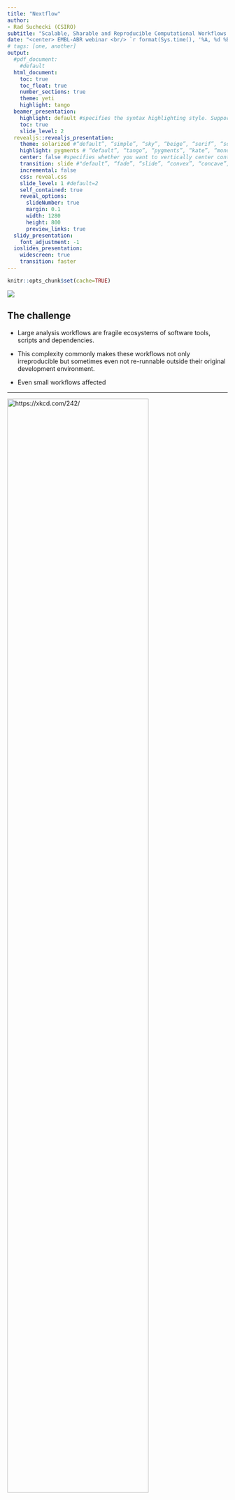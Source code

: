 ```yaml
---
title: "Nextflow"
author:
- Rad Suchecki (CSIRO)
subtitle: "Scalable, Sharable and Reproducible Computational Workflows across Clouds and Clusters"
date: "<center> EMBL-ABR webinar <br/> `r format(Sys.time(), '%A, %d %B, %Y')` </center>"
# tags: [one, another]
output:
  #pdf_document:
    #default
  html_document:
    toc: true
    toc_float: true
    number_sections: true
    theme: yeti
    highlight: tango
  beamer_presentation:
    highlight: default #specifies the syntax highlighting style. Supported styles include “default”, “tango”, “pygments”, “kate”, “monochrome”, “espresso”, “zenburn”, and “haddock” (specify null to prevent syntax highlighting)
    toc: true
    slide_level: 2
  revealjs::revealjs_presentation:
    theme: solarized #“default”, “simple”, “sky”, “beige”, “serif”, “solarized”, “blood”, “moon”, “night”, “black”, “league” or “white”
    highlight: pygments # “default”, “tango”, “pygments”, “kate”, “monochrome”, “espresso”, “zenburn”, and “haddock”. Pass null to prevent syntax highlighting.
    center: false #specifies whether you want to vertically center content on slides (this defaults to false).
    transition: slide #"default”, “fade”, “slide”, “convex”, “concave”, “zoom” or “none”.
    incremental: false
    css: reveal.css
    slide_level: 1 #default=2
    self_contained: true
    reveal_options:
      slideNumber: true
      margin: 0.1
      width: 1280
      height: 800
      preview_links: true
  slidy_presentation:
    font_adjustment: -1
  ioslides_presentation:
    widescreen: true
    transition: faster
---
```


```r
knitr::opts_chunk$set(cache=TRUE)
```






<div class="column-left">
![](https://raw.githubusercontent.com/csiro-crop-informatics/biokanga-manuscript/master/figures/dag.png)

<!-- <blockquote class="twitter-tweet" data-lang="en"><p lang="en" dir="ltr">Nextflow&#39;s DAG of this pipeline is slightly more complicated... <a href="https://t.co/B7HVkCRifp">pic.twitter.com/B7HVkCRifp</a></p>&mdash; Diogo Silva (@ODiogoSilva) <a href="https://twitter.com/ODiogoSilva/status/987386007485075461?ref_src=twsrc%5Etfw">April 20, 2018</a></blockquote>
<script async src="https://platform.twitter.com/widgets.js" charset="utf-8">

</script> -->

</div>

<div class="column-right" style="center">

## The challenge

* Large analysis workflows are fragile ecosystems of software tools, scripts and dependencies.


* This complexity commonly makes these workflows not only irreproducible but sometimes even not re-runnable outside their original development environment.


* Even small workflows affected

</div>


----

<div class="column-left">

[![https://xkcd.com/242/](https://imgs.xkcd.com/comics/the_difference.png){ width=80% }](https://xkcd.com/242/)

<small> [https://xkcd.com/242/](https://xkcd.com/242/) </small>
</div>

<div class="column-right" style="center">



### Let others and your future self(!)

* reliably re-run your analyses
* trace back origins of results

### Re-running pipelines

* new data (e.g. additional samples)
* updated software
* different compute environment (cloud?)
* errors found
* new ideas
* and any combination of the above

</div>


----

## Push-button workflow wish-list

<div class="column-left">
![](figs/pushthebutton.svg){width=80%}
</div>


<div class="column-right">
* version controlled
* container-backed
* seamless execution across different environments (if computationally feasible)
    * laptop
    * server
    * cluster
    * cloud
* sharable
  * effort required for someone else to use it
</div>

----

### Choosing a workflow system

* [~~214~~ 239 systems and counting](https://s.apache.org/existing-workflow-systems)
  * from `make` to Galaxy
* Additional considerations
  * active development?
  * (community) support?
  * flexibility and ease of development
  * learning curve
  * abstraction level

----

## [Nextflow](https://www.nextflow.io/)

* Reactive workflow framework
* Domain specific programming language

<br/>

* Designed for seamless scalability of existing tools and scripts
* Aimed at bioinformaticians familiar with programming

<small>
[https://www.nature.com/articles/nbt.3820/](https://www.nature.com/articles/nbt.3820)
</small>


----

![](figs/floden1.png){width=80%}

<small>
Credit: [Evan Floden](https://speakerdeck.com/skptic/nextflow-hackathon-2018-introduction-to-nextflow?slide=15)
</small>


----


## [Nextflow](https://www.nextflow.io/)


* Implicitly parallelized, asynchronous data streams
* Separation of pipeline logic from the definitions of
  * software environment (on `$PATH`, modules, binaries, conda, containers)
  * execution environment (laptop, server, HPC cluster, cloud)
* Out-of-the-box support for
  * SGE, LSF, **SLURM**, PBS/Torque, NQSII HTCondor, **Ignite**, Kubernets, **Amazon Cloud**, **AWS Batch**, Google Cloud
* Integration with git hosting services

<small>
[https://www.nature.com/articles/nbt.3820/](https://www.nature.com/articles/nbt.3820)
</small>


----

## Nextflow building blocks
<!--
<div class="column-left">
![](figs/floden2.png){width=80%}
<small>
Credit: [Evan Floden](https://speakerdeck.com/skptic/nextflow-hackathon-2018-introduction-to-nextflow?slide=15)
</small>
</div>


<div class="column-right"> -->

### *Processes* (1-to-many tasks)

  * safe and lock-free parallelization
  * executed in separate work directories
  * easy clean-up, no issue of partial results following an error


### *Channels*

  * facilitate data flow between processes by linking their outputs/inputs
  * a suite of [operators](https://www.nextflow.io/docs/latest/operator.html) applied to channels to shape the data flow
    * filtering
    * transforming
    * forking
    * combining
    * ...and more

<!-- </div> -->

----

## Parallelisation

![](figs/floden3.png){width=70%}

<small>
Credit: [Evan Floden](https://speakerdeck.com/skptic/nextflow-hackathon-2018-introduction-to-nextflow?slide=20)
</small>

* Independent tasks will run in parallel (Ts & Cs apply)
* Reduced overallocation of resources


----


## Getting started

### Required

* POSIX compatible system (Linux, Solaris, OS X, etc)
* Bash 2.3 (or later)
* Java 8  (or later)

### Install

```
curl -s https://get.nextflow.io | bash
```

### Software you want to run

* Available on PATH or under `bin/`
* via Docker
* via Singularity
* via Conda
* via Modules

----

## Hello world syntax

```bash
curl -sL  https://raw.githubusercontent.com/nextflow-io/hello/master/main.nf
```



----

## Hello world run


```bash
nextflow run hello
```

----

## Hello world how?


```bash
nextflow info hello
```

Alternatives

```bash
nextflow run nextflow-io/hello #more explicit pointer to organisation/repo (or user/repo) on GitHub
nextflow run main.nf #local exec after download
```


----

## [Hello  ~~world~~ shared pipelines](https://www.nextflow.io/blog/2014/share-nextflow-pipelines-with-github.html)

* Run specific revision (commit SHA hash, branch or tag)


```bash
nextflow run hello -r 451ebd9
```

```bash
nextflow run hello -r mybranch
```

```bash
nextflow run hello -r v1.1
```



----

## Command line syntax basics

* Single dash for Nextflow params
```bash
nextflow run main.nf -with-dag mydag.png -with-docker
```

* Double dash for pipeline params (defined by you)
```bash
nextflow run main.nf --input sample.fastq.gz
```

* Many params can also be set via [environmental variables](https://www.nextflow.io/docs/latest/config.html#environment-variables)
```bash
NXF_VER=19.01.0 nextflow run main.nf
```

* Resuming - note the single dash(!)
```bash
nextflow run main.nf -resume
```

----

<!-- ## [Example workflow](https://github.com/csiro-crop-informatics/nextflow-embl-abr-webinar) -->


```bash
dot -Tpng -Gsize=9,7\! -Gdpi=100 -ofigs/flowchart_small.png flowinfo/flowchart.dot
```

<!-- <div class="column-right"> -->
![Flowchart](figs/flowchart_small.png)
<!-- </div> -->

<!-- <div class="column-left"> -->
  <small>
  Logic (and input data) of this example workflow is adapted from EMBL-ABR [Snakemake webinar](https://github.com/UofABioinformaticsHub/2019_EMBL-ABR_Snakemake_webinar) by Nathan Watson-Haigh
  </small>
<!-- </div> -->


----

## [Example workflow](https://github.com/csiro-crop-informatics/nextflow-embl-abr-webinar)


```bash
cat ../main.nf
```



----

## [Example workflow run](https://asciinema.org/a/233197)

<small>
Refresh page to see the embedded asciicast or go to [https://asciinema.org/a/233197](https://asciinema.org/a/233197)
</small>

<script id="asciicast-233197" src="https://asciinema.org/a/233197.js" async data-speed="1.5" data-theme="tango" data-autoplay="false" data-loop="false" data-size="small" data-rows="40">

</script>


<!-- [![asciicast](https://asciinema.org/a/233197.svg)](https://asciinema.org/a/233197) -->

<!-- data-cols="200" data-rows="50"  -->


----

## [Example workflow](https://github.com/csiro-crop-informatics/nextflow-embl-abr-webinar)


```bash
nextflow run ../main.nf -profile docker -resume
```



----

## The work directory (1/2)

```bash
tree -L 2 work
```

----

## The work directory (2/2)


```bash
tree -ah work
```

----

## [Configuration file(s)](https://www.nextflow.io/docs/latest/config.html)

* `nextflow.config`
* `$HOME/.nextflow/config`
* But also
  * Include multiple config files via [`includeConfig`](https://www.nextflow.io/docs/latest/config.html#config-include)
   ```bash
   grep includeConfig ../nextflow.config
   ```
  * Extend config by passing additional file at run time `-c additional.config`
  * Ignore default and use custom config file passed at run time `-C custom.config`

* [Config scopes](https://www.nextflow.io/docs/latest/config.html#config-scopes) e.g. `env`, `params`, `process`, `docker`...
* [Config profiles](https://www.nextflow.io/docs/latest/config.html#config-profiles) (!)

----

### Recall: separation of workflow logic from compute, software envs

* Much about software, execution environments _can_ be defined in the *directive* declarations block at the top of the process body e.g.

```bash
process extract_reads {
  executor 'slurm'
  module 'samtools/1.9'
  ...
```

* Usually preferred to define these in [`nextflow.config`](https://github.com/csiro-crop-informatics/nextflow-embl-abr-webinar/blob/master/nextflow.config) *et al.*

```bash
curl -sL https://raw.githubusercontent.com/csiro-crop-informatics/nextflow-embl-abr-webinar/master/nextflow.config
```


----

## Configuration profiles


```bash
#Local/server
nextflow run csiro-crop-informatics/nextflow-embl-abr-webinar -profile conda
nextflow run csiro-crop-informatics/nextflow-embl-abr-webinar -profile docker
nextflow run csiro-crop-informatics/nextflow-embl-abr-webinar -profile singularity

#HPC
nextflow run csiro-crop-informatics/nextflow-embl-abr-webinar -profile slurm,conda,condamodule
nextflow run csiro-crop-informatics/nextflow-embl-abr-webinar -profile slurm,singularity,singularitymodule

#Cloud
nextflow run csiro-crop-informatics/nextflow-embl-abr-webinar -profile awsbatch \
  -work-dir s3://your_s3_bucket/work --outdir s3://your_s3_bucket/results
```

## Setting up software environment(s)

* Global software env for the workflow
* Separate software envs for individual processes or subsets
* A bit of both
* For the example workflow we have
  * global Conda env -> Docker -> Singularity

----

## Software environment (Conda)

<div class="column-left">

* can be
  * used directly
  * to build a container
  * slow...

<blockquote class="twitter-tweet" data-lang="en"><p lang="en" dir="ltr">Conda fail: the infinite &quot;solving environment&quot; wheel of death.<br><br>I just downloaded the software and built from source.  It was much faster.<a href="https://twitter.com/hashtag/conda?src=hash&amp;ref_src=twsrc%5Etfw">#conda</a> <a href="https://twitter.com/hashtag/bioconda?src=hash&amp;ref_src=twsrc%5Etfw">#bioconda</a> <a href="https://twitter.com/hashtag/wheelofdeath?src=hash&amp;ref_src=twsrc%5Etfw">#wheelofdeath</a></p>&mdash; Nils Homer (@nilshomer) <a href="https://twitter.com/nilshomer/status/1093380228833980416?ref_src=twsrc%5Etfw">February 7, 2019</a></blockquote>
<script async src="https://platform.twitter.com/widgets.js" charset="utf-8">
</script>

</div>

<div class="column-right">

* Conda environment defined for this workflow
  * [`conf/conda.yaml`](https://raw.githubusercontent.com/csiro-crop-informatics/nextflow-embl-abr-webinar/master/conf/conda.yaml)

```bash
curl -sL https://raw.githubusercontent.com/csiro-crop-informatics/nextflow-embl-abr-webinar/master/conf/conda.yaml
```

* Conda profile defined in [`nextflow.config`](https://github.com/csiro-crop-informatics/nextflow-embl-abr-webinar/blob/master/nextflow.config)
```
profiles {
  conda {
    process {
      conda = "$baseDir/conf/conda.yaml"
    }
  }
}
```
</div>



----

## Software environment (Docker)

* Container image (automated build) on [Docker Hub ![Docker Pulls](https://img.shields.io/docker/pulls/rsuchecki/nextflow-embl-abr-webinar.svg)](https://hub.docker.com/r/rsuchecki/nextflow-embl-abr-webinar)
* Need not be conda-based
* Dockerfile

```bash
curl -sL https://raw.githubusercontent.com/csiro-crop-informatics/nextflow-embl-abr-webinar/master/Dockerfile
```

* Docker profile defined in [`nextflow.config`](https://github.com/csiro-crop-informatics/nextflow-embl-abr-webinar/blob/master/nextflow.config)
```
  docker {
    process.container = 'rsuchecki/nextflow-embl-abr-webinar'
    docker {
      enabled = true
      fixOwnership = true
    }
  }
```
* NF pulls the container image from Docker Hub when our pipeline is run with
`-profile docker` (or `-profile awsbatch`)


----

## Software environment (Singularity)

* Singularity *can* pull from Docker Hub and convert to its format
* Dedicated build on [Singularity Hub ![https://www.singularity-hub.org/static/img/hosted-singularity--hub-%23e32929.svg](https://www.singularity-hub.org/static/img/hosted-singularity--hub-%23e32929.svg)](https://singularity-hub.org/collections/2468)
  * ensures the same image is used (reproducibility!)
  * Need not be Docker based
  * Build automation less flexible than on Docker Hub
  * Singularity recipe

```bash
curl -sL https://raw.githubusercontent.com/csiro-crop-informatics/nextflow-embl-abr-webinar/master/Singularity
```
* Singularity profile defined in [`nextflow.config`](https://github.com/csiro-crop-informatics/nextflow-embl-abr-webinar/blob/master/nextflow.config)
```
  singularity {
    singularity {
      enabled = true
      autoMounts = true
    }
    process {
      container = 'shub://csiro-crop-informatics/nextflow-embl-abr-webinar' //Singularity hub
      scratch = true //This is a hack - currently required as a workaround for https://github.com/sylabs/singularity/issues/1469#issuecomment-469129088
    }
  }
```
* NF pulls the container image from Singularity Hub when our pipeline is run with
```-profile singularity```

----

### Pipeline outputs:

* The `publishDir` directive
  * define end products of a pipeline
  * make them easily accessible


```bash
curl -sL https://raw.githubusercontent.com/csiro-crop-informatics/nextflow-embl-abr-webinar/master/conf/publish.config
```

----

### Pipeline outputs


```bash
tree -L 2 results
```


----

## [AWS Batch execution](https://asciinema.org/a/233421)

<small>
Refresh page to see the embedded asciicast or go to [https://asciinema.org/a/233421](https://asciinema.org/a/233421)
</small>

<script id="asciicast-233421" src="https://asciinema.org/a/233421.js" async data-speed="1" data-theme="tango" data-autoplay="false" data-loop="false" data-size="small" data-rows="40" data-cols="160">
</script>


<!-- [![asciicast](https://asciinema.org/a/233421.svg)](https://asciinema.org/a/233421) -->

<!-- data-cols="200" data-rows="50"  -->


----

### Workflow introspection

* Nextflow offers detailed
  * execution reports
    * [example AWS Batch run](https://csiro-crop-informatics.github.io/nextflow-embl-abr-webinar/report.html)
  * execution timelines
    * [example AWS Batch run](https://csiro-crop-informatics.github.io/nextflow-embl-abr-webinar/timeline_aws.html)
    * [example local run](https://csiro-crop-informatics.github.io/nextflow-embl-abr-webinar/timeline.html)

### NF Resources


* [https://www.nextflow.io/](https://www.nextflow.io/)
* [https://github.com/nextflow-io/patterns](https://github.com/nextflow-io/patterns)
* [Nextflow Gitter](https://gitter.im/nextflow-io/nextflow)
* [https://github.com/nextflow-io/awesome-nextflow](https://github.com/nextflow-io/awesome-nextflow)
* [http://nf-co.re/](http://nf-co.re/) - check it out before implementing something


<!-- ----

### Full run on AWS

`NXF_VER=19.02.0-edge ` -->



----

### Acknowledgments

* Nextflow dev team
  * Paolo Di Tommaso [\@PaoloDiTommaso](https://twitter.com/paoloditommaso?lang=en)
  * Evan Floden [\@EvanFloden](https://twitter.com/EvanFloden)
  * *et al.*
* Nextflow community on [Gitter](https://gitter.im/nextflow-io/nextflow)
* University of Adelaide
  * Nathan Watson-Haigh [\@watsonhaigh](https://twitter.com/watsonhaigh)
* CSIRO
  * Alex Whan [\@alexwhan](https://twitter.com/alexwhan)
  * Jen Taylor [\@JenMTaylor](https://twitter.com/JenMTaylor)
  * Ondrej Hlinka (HPC)
  * *et al.*



<link rel="stylesheet" href="//cdnjs.cloudflare.com/ajax/libs/highlight.js/9.11.0/styles/default.min.css">
<script src="//cdnjs.cloudflare.com/ajax/libs/highlight.js/9.11.0/highlight.min.js"></script>

<script>
function highlightCode() {
    var pres = document.querySelectorAll("pre>code");
    for (var i = 0; i < pres.length; i++) {
        hljs.highlightBlock(pres[i]);
    }
}
highlightCode();
</script>



